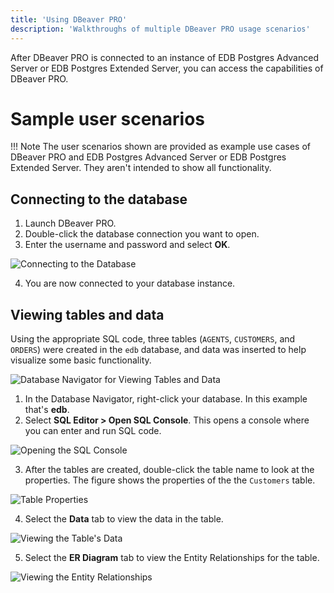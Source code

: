 ```yaml
---
title: 'Using DBeaver PRO'
description: 'Walkthroughs of multiple DBeaver PRO usage scenarios'
---
```

After DBeaver PRO is connected to an instance of EDB Postgres Advanced Server or EDB Postgres Extended Server, you can access the capabilities of DBeaver PRO.


# Sample user scenarios

!!! Note
    The user scenarios shown are provided as example use cases of DBeaver PRO and EDB Postgres Advanced Server or EDB Postgres Extended Server. They aren't intended to show all functionality.

## Connecting to the database

1. Launch DBeaver PRO.
2. Double-click the database connection you want to open.
3. Enter the username and password and select **OK**.

![Connecting to the Database](Images/DBNavigate.png)

4. You are now connected to your database instance.

## Viewing tables and data

Using the appropriate SQL code, three tables (`AGENTS`, `CUSTOMERS`, and `ORDERS`) were created in the `edb` database, and data was inserted to help visualize some basic functionality.  

![Database Navigator for Viewing Tables and Data](Images/DBNavigate2.png)

1. In the Database Navigator, right-click your database. In this example that's **edb**.
2. Select **SQL Editor > Open SQL Console**. This opens a console where you can enter and run SQL code.

![Opening the SQL Console](Images/DBNavigate3.png)

3. After the tables are created, double-click the table name to look at the properties. The figure shows the properties of the the `Customers` table. 

![Table Properties](Images/Console.png)

4. Select the **Data** tab to view the data in the table.

![Viewing the Table's Data](Images/Console2.png)

5. Select the **ER Diagram** tab to view the Entity Relationships for the table.

![Viewing the Entity Relationships](Images/Console3.png)

